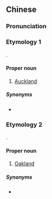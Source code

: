 {{also|奥克兰}}
==Chinese==
{{zh-forms|s=奥克兰|gloss=-}}

===Pronunciation===
{{zh-pron
|m=Àokèlán
|c=ou3 haak1 laan4
|cat=pn
}}

===Etymology 1===
{{bor|zh|en|Auckland}}.

====Proper noun====
{{zh-proper noun}}

# [[Auckland]]

=====Synonyms=====
* {{zh-l|屋崙}}

===Etymology 2===
{{bor|zh|en|Oakland}}.

====Proper noun====
{{zh-proper noun}}

# [[Oakland]]

=====Synonyms=====
* {{zh-l|屋崙}}

{{zh-cat|Cities in New Zealand|Cities in California}}